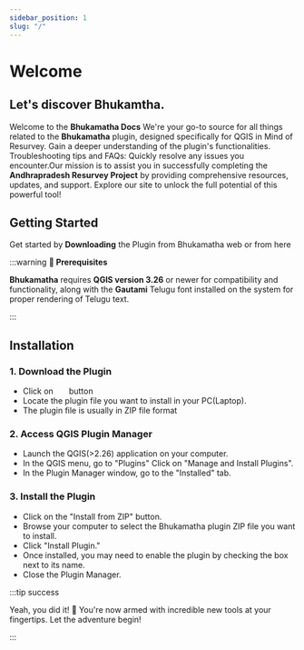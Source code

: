 ```yaml
---
sidebar_position: 1
slug: "/"
---
```



# Welcome

## Let's discover **Bhukamtha**.

Welcome to the **Bhukamatha Docs** We're your go-to source for all things related to the **Bhukamatha** plugin, designed specifically for QGIS in Mind of Resurvey. Gain a deeper understanding of the plugin's functionalities.
Troubleshooting tips and FAQs: Quickly resolve any issues you encounter.Our mission is to assist you in successfully completing the **Andhrapradesh Resurvey Project** by providing comprehensive resources, updates, and support. Explore our site to unlock the full potential of this powerful tool!

## Getting Started

Get started by **Downloading** the Plugin from Bhukamatha web or from here

:::warning **🌵 Prerequisites**

**Bhukamatha** requires **QGIS version 3.26** or newer for compatibility and functionality, along with the **Gautami** Telugu font installed on the system for proper rendering of Telugu text.

:::

## Installation

### 1. Download the Plugin

- Click on &nbsp;&nbsp; <DynamicDownloadButton/> &nbsp;&nbsp; button
- Locate the plugin file you want to install in your PC(Laptop).
- The plugin file is usually in ZIP file format

### 2. Access QGIS Plugin Manager

- Launch the QGIS(>2.26) application on your computer.
- In the QGIS menu, go to "Plugins" Click on "Manage and Install Plugins".
- In the Plugin Manager window, go to the "Installed" tab.

### 3. Install the Plugin

- Click on the "Install from ZIP" button.
- Browse your computer to select the Bhukamatha plugin ZIP file you want to install.
- Click "Install Plugin."
- Once installed, you may need to enable the plugin by checking the box next to its name.
- Close the Plugin Manager.

:::tip success

Yeah, you did it! 🚀 You're now armed with incredible new tools at your fingertips. Let the adventure begin!

:::
